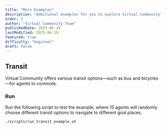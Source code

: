 ```yaml
---
title: "More Examples"
description: "Additional examples for you to explore Virtual Community"
order: 5
author: "Virtual Community Team"
publishedDate: 2025-06-29
lastModified: 2025-06-29
featured: true
difficulty: "beginner"
draft: false
---
```


## Transit

Virtual Community offers various transit options—such as bus and bicycles—for agents to commute.

### Run

Run the following script to test the example, where 15 agents will randomly choose different transit options to navigate to different goal places.

```bash
./scripts/run_transit_example.sh
```